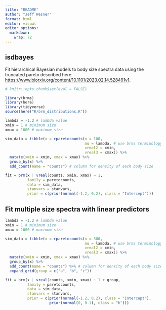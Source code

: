 ```yaml
---
title: "README"
author: "Jeff Wesner"
format: html
editor: visual
editor_options: 
  markdown: 
    wrap: 72
---
```


## isdbayes

Fit hierarchical Bayesian models to body size spectra data using the
truncated pareto described here:
<https://www.biorxiv.org/content/10.1101/2023.02.14.528491v1>.

```r
# knitr::opts_chunk$set(eval = FALSE)
```

```r
library(brms) 
library(here) 
library(tidyverse) 
source(here("R/brm_distributions.R"))
```

```r
lambda = -1.2 # lambda value 
xmin = 1 # minimum size 
xmax = 1000 # maximum size

sim_data = tibble(x = rparetocounts(n = 100, 
                                    mu = lambda, # use brms terminology
                                    vreal2 = xmin, 
                                    vreal3 = xmax)) %>% 
  mutate(xmin = xmin, xmax = xmax) %>% 
  group_by(x) %>% 
  add_count(name = "counts") # column for density of each body size

fit = brm(x | vreal(counts, xmin, xmax) ~ 1, 
          family = paretocounts, 
          data = sim_data, 
          stanvars = stanvars,
          prior = c(prior(normal(-1.2, 0.2), class = "Intercept")))

```

## Fit multiple size spectra with linear predictors

```r
lambda = -1.2 # lambda value 
xmin = 1 # minimum size 
xmax = 1000 # maximum size

sim_data = tibble(x = rparetocounts(n = 300, 
                                    mu = lambda, # use brms terminology
                                    vreal2 = xmin, 
                                    vreal3 = xmax)) %>% 
  mutate(xmin = xmin, xmax = xmax) %>% 
  group_by(x) %>% 
  add_count(name = "counts") %>% # column for density of each body size
  expand_grid(group = c("a", "b", "c"))

fit = brm(x | vreal(counts, xmin, xmax) ~ 1 + group, 
          family = paretocounts, 
          data = sim_data,
          stanvars = stanvars,
          prior = c(prior(normal(-1.2, 0.2), class = "Intercept"),
                    prior(normal(0, 0.1), class = "b")))
```
